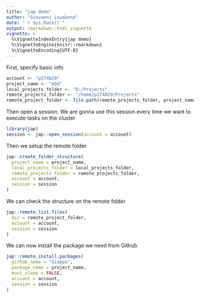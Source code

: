 ```yaml
---
title: "jap demo"
author: "Giovanni Laudanno"
date: "`r Sys.Date()`"
output: rmarkdown::html_vignette
vignette: >
  %\VignetteIndexEntry{jap demo}
  %\VignetteEngine{knitr::rmarkdown}
  %\VignetteEncoding{UTF-8}
---
```


First, specify basic info

```r
account <- "p274829"
project_name <- "mbd"
local_projects_folder <- "D:/Projects"
remote_projects_folder <- "/home/p274829/Projects"
remote_project_folder <- file.path(remote_projects_folder, project_name)
```

Then open a session. We are gonna use this session every time we want to
execute tasks on the cluster

```r
library(jap)
session <- jap::open_session(account = account)
```

Then we setup the remote folder

```r
jap::create_folder_structure(
  project_name = project_name,
  local_projects_folder = local_projects_folder,
  remote_projects_folder = remote_projects_folder,
  account = account,
  session = session
)
```

We can check the structure on the remote folder

```r
jap::remote_list.files(
  dir = remote_project_folder,
  account = account,
  session = session
)
```

We can now install the package we need from Github

```r
jap::remote_install.packages(
  github_name = "Giappo",
  package_name = project_name,
  must_sleep = FALSE,
  account = account,
  session = session
)
```
